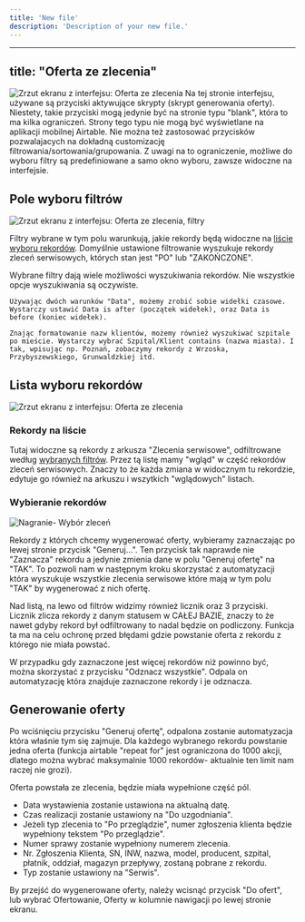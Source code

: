 ```yaml
---
title: 'New file'
description: 'Description of your new file.'
---
```


---
title: "Oferta ze zlecenia"
---

<Frame>
  <img
    src="/images/Oferty-ze-zlecenia.png"
    alt="Zrzut ekranu z interfejsu: Oferta ze zlecenia"
    style={{ borderRadius:"0.5rem" }}
  />
</Frame>

<AccordionGroup>
  <Accordion title="Ograniczenia interfejsu" icon="circle-exclamation">
    Na tej stronie interfejsu, używane są przyciski aktywujące skrypty (skrypt generowania oferty). Niestety, takie przyciski mogą jedynie być na stronie typu "blank", która to ma kilka ograniczeń. Strony tego typu nie mogą być wyświetlane na aplikacji mobilnej Airtable. Nie można też zastosować przycisków pozwalajacych na dokładną customizację filtrowania/sortowania/grupowania. Z uwagi na to ograniczenie, możliwe do wyboru filtry są predefiniowane a samo okno wyboru, zawsze widoczne na interfejsie.
  </Accordion>
</AccordionGroup>

## Pole wyboru filtrów

<Frame>
  <img
    src="/images/Oferty-ze-zlecenia-filtry — kopia.png"
    alt="Zrzut ekranu z interfejsu: Oferta ze zlecenia, filtry"
    style={{ borderRadius:"0.5rem" }}
  />
</Frame>

Filtry wybrane w tym polu warunkują, jakie rekordy będą widoczne na [liście wyboru rekordów](#lista-wyboru-rekord%C3%B3w). Domyślnie ustawione filtrowanie wyszukuje rekordy zleceń serwisowych, których stan jest "PO" lub "ZAKOŃCZONE".

<AccordionGroup>
  <Accordion title="Wyszukiwanie filtrami" icon="magnifying-glass">
    Wybrane filtry dają wiele możliwości wyszukiwania rekordów. Nie wszystkie opcje wyszukiwania są oczywiste.

    Używając dwóch warunków "Data", możemy zrobić sobie widełki czasowe. Wystarczy ustawić Data is after (początek widełek), oraz Data is before (koniec widełek).

    Znając formatowanie nazw klientów, możemy również wyszukiwać szpitale po mieście. Wystarczy wybrać Szpital/Klient contains (nazwa miasta). I tak, wpisując np. Poznań, zobaczymy rekordy z Wrzoska, Przybyszewskiego, Grunwaldzkiej itd.
  </Accordion>
</AccordionGroup>

## Lista wyboru rekordów

<Frame>
  <img
    src="/images/Oferty-ze-zlecenia-lista.png"
    alt="Zrzut ekranu z interfejsu: Oferta ze zlecenia"
    style={{ borderRadius:"0.5rem" }}
  />
</Frame>

### Rekordy na liście

Tutaj widoczne są rekordy z arkusza "Zlecenia serwisowe", odfiltrowane według [wybranych filtrów](#pole-wyboru-filtr%C3%B3w). Przez tą listę mamy "wgląd" w część rekordów zleceń serwisowych. Znaczy to że każda zmiana w widocznym tu rekordzie, edytuje go również na arkuszu i wszytkich "wglądowych" listach.

### Wybieranie rekordów

<Frame>
  <img
    src="/images/Oferty-ze-zlecenia-wybór.gif"
    alt="Nagranie- Wybór zleceń"
    style={{ borderRadius:"0.5rem" }}
  />
</Frame>

Rekordy z których chcemy wygenerować oferty, wybieramy zaznaczając po lewej stronie przycisk "Generuj...". Ten przycisk tak naprawde nie "Zaznacza" rekordu a jedynie zmienia dane w polu "Generuj ofertę" na "TAK". To pozwoli nam w następnym kroku skorzystać z automatyzacji która wyszukuje wszystkie zlecenia serwisowe które mają w tym polu "TAK" by wygenerować z nich ofertę.

Nad listą, na lewo od filtrów widzimy również licznik oraz 3 przyciski. Licznik zlicza rekordy z danym statusem w CAŁEJ BAZIE, znaczy to że nawet gdyby rekord był odfiltrowany to nadal będzie on podliczony. Funkcja ta ma na celu ochronę przed błędami gdzie powstanie oferta z rekordu z którego nie miała powstać.

W przypadku gdy zaznaczone jest więcej rekordów niż powinno być, można skorzystać z przycisku "Odznacz wszystkie". Odpala on automatyzację która znajduje zaznaczone rekordy i je odznacza.

## Generowanie oferty

Po wciśnięciu przycisku "Generuj ofertę", odpalona zostanie automatyzacja która właśnie tym się zajmuje. Dla każdego wybranego rekordu powstanie jedna oferta (funkcja airtable "repeat for" jest ograniczona do 1000 akcji, dlatego można wybrać maksymalnie 1000 rekordów- aktualnie ten limit nam raczej nie grozi).

Oferta powstała ze zlecenia, będzie miała wypełnione część pól.

- Data wystawienia zostanie ustawiona na aktualną datę.
- Czas realizacji zostanie ustawiony na "Do uzgodniania".
- Jeżeli typ zlecenia to "Po przeglądzie", numer zgłoszenia klienta będzie wypełniony tekstem "Po przeglądzie".
- Numer sprawy zostanie wypełniony numerem zlecenia.
- Nr. Zgłoszenia Klienta, SN, INW, nazwa, model, producent, szpital, płatnik, oddział, magazyn przepływy, zostaną pobrane z rekordu.
- Typ zostanie ustawiony na "Serwis".

By przejść do wygenerowane oferty, należy wcisnąć przycisk "Do ofert", lub wybrać Ofertowanie, Oferty w kolumnie nawigacji po lewej stronie ekranu.

<CardGroup cols={1}>
  <Card title="Edycja utworzonej oferty" icon="pen-to-square" href="/Nowa%20oferta">
    
  </Card>
</CardGroup>